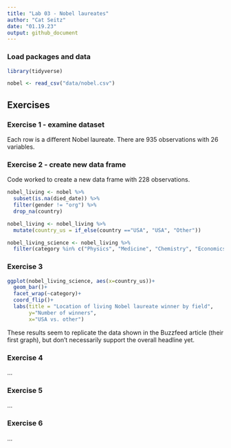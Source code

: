 ```yaml
---
title: "Lab 03 - Nobel laureates"
author: "Cat Seitz"
date: "01.19.23"
output: github_document
---
```


### Load packages and data

```r
library(tidyverse) 
```

```r
nobel <- read_csv("data/nobel.csv")
```

## Exercises

### Exercise 1 - examine dataset

Each row is a different Nobel laureate. There are 935 observations with 26 variables. 

### Exercise 2 - create new data frame

Code worked to create a new data frame with 228 observations. 

``` r

nobel_living <- nobel %>% 
  subset(is.na(died_date)) %>%
  filter(gender != "org") %>%
  drop_na(country)

```

```r

nobel_living <- nobel_living %>%
  mutate(country_us = if_else(country =="USA", "USA", "Other"))

nobel_living_science <- nobel_living %>%
  filter(category %in% c("Physics", "Medicine", "Chemistry", "Economics"))
```


### Exercise 3

```r

ggplot(nobel_living_science, aes(x=country_us))+
  geom_bar()+
  facet_wrap(~category)+
  coord_flip()+
  labs(title = "Location of living Nobel laureate winner by field",
       y="Number of winners",
       x="USA vs. other")

```

These results seem to replicate the data shown in the Buzzfeed article (their first graph), but don't necessarily support the overall headline yet. 

### Exercise 4

...

### Exercise 5

...

### Exercise 6

...

